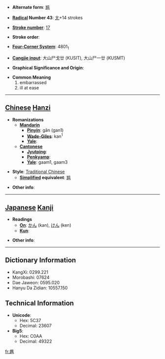 * '''Alternate form''': [[尴]]

* '''[[Wiktionary:Chinese radical index| Radical]] Number 43''': [[Wiktionary:Chinese radical index 尢|尢]]+14 strokes

* '''[[Wiktionary:Chinese total strokes index|Stroke number]]''': [[Wiktionary:Chinese total strokes index 17|17]]

* '''Stroke order''': 

* '''[[Wiktionary:Chinese four corner index|Four-Corner System]]''': 4801<sub>1</sub>

* '''[[Wiktionary:Chinese Cangjie index|Cangjie input]]''': 大山尸戈廿 (KUSIT), 大山尸一廿 (KUSMT)

* '''Graphical Significance and Origin''': 

* '''Common Meaning'''
*#embarrassed
*# ill at ease


----

== [[Chinese]] [[Hanzi]] ==

* '''Romanizations'''
** '''[[Mandarin]]'''
*** '''[[Pinyin]]''': gān (gan1)
*** '''[[Wade-Giles]]''': kan<sup>1</sup>
*** '''[[Yale]]''': 
** '''[[Cantonese]]'''
*** '''[[Jyutping]]''':
*** '''[[Penkyamp]]''': 
*** '''[[Yale]]''': gaam1, gaam3

* '''Style''': [[Traditional Chinese]] 
** '''[[Simplified Chinese|Simplified]] equivalent''': [[尴]]

* '''Other info''': 

----

== [[Japanese]] [[Kanji]] ==

* '''Readings'''
** '''[[On]]''': [[かん]] (kan), [[けん]] (ken)
** '''[[Kun]]''': 

* '''Other info''':  

----

== Dictionary Information ==

* KangXi: 0299.221
* Morobashi: 07624
* Dae Jaweon: 0595.020
* Hanyu Da Zidian: 10557.150

== Technical Information ==

* '''Unicode''':
** Hex: 5C37
** Decimal: 23607
* '''Big5''':
** Hex: C0AA
** Decimal: 49322

[[fr:尷]]